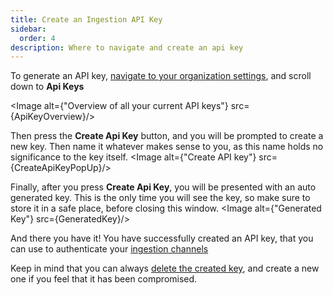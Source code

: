 ```yaml
---
title: Create an Ingestion API Key
sidebar:
  order: 4
description: Where to navigate and create an api key
---
```



To generate an API key, [navigate to your organization settings](/guides/organization/navigate-to-organization-settings), and scroll down to __Api Keys__

<Image alt={"Overview of all your current API keys"} src={ApiKeyOverview}/>

Then press the __Create Api Key__ button, and you will be prompted to create a new key.
Then name it whatever makes sense to you, as this name holds no significance to the key itself.
<Image alt={"Create API key"} src={CreateApiKeyPopUp}/>

Finally, after you press __Create Api Key__, you will be presented with an auto generated key. This is the only time you will see the key, so make sure to store it in a safe place, before closing this window.
<Image alt={"Generated Key"} src={GeneratedKey}/>

And there you have it! You have successfully created an API key, that you can use to authenticate your [ingestion channels](/guides/ingestion/ingestion-options)

Keep in mind that you can always [delete the created key](/guides/ingestion/delete-an-api-key), and create a new one if you feel that it has been compromised.